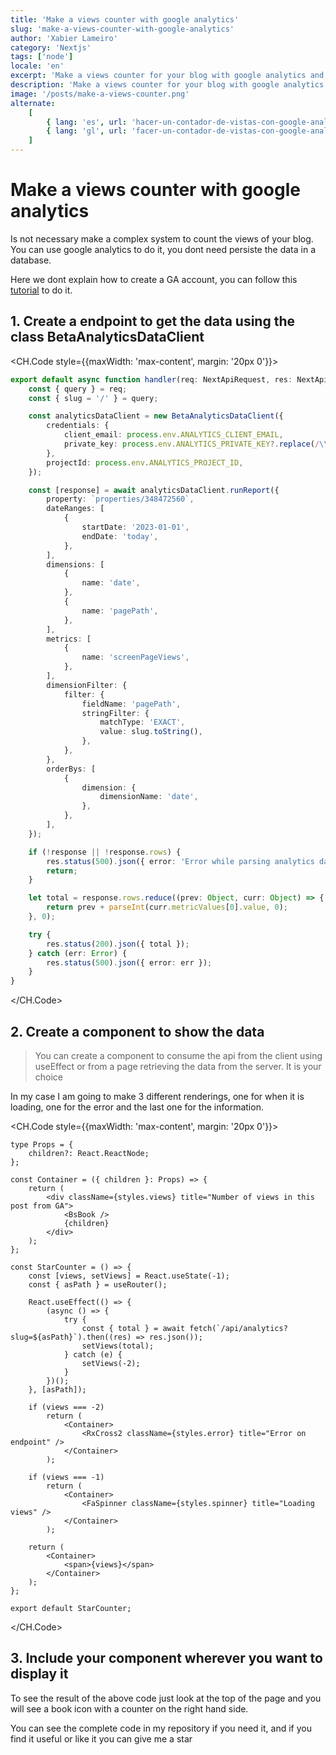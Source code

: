 ```yaml
---
title: 'Make a views counter with google analytics'
slug: 'make-a-views-counter-with-google-analytics'
author: 'Xabier Lameiro'
category: 'Nextjs'
tags: ['node']
locale: 'en'
excerpt: 'Make a views counter for your blog with google analytics and nextjs api routes. Using BetaAnalyticsDataClient from google analytics data api'
description: 'Make a views counter for your blog with google analytics and nextjs api routes. Using BetaAnalyticsDataClient from google analytics data api'
image: '/posts/make-a-views-counter.png'
alternate:
    [
        { lang: 'es', url: 'hacer-un-contador-de-vistas-con-google-analytics' },
        { lang: 'gl', url: 'facer-un-contador-de-vistas-con-google-analytics' },
    ]
---
```


# Make a views counter with google analytics

<Date date="01-10-2023" />

<GoogleAdsense slot="9195809063" horizontal />

Is not necessary make a complex system to count the views of your blog. You can use google analytics to do it, you dont need persiste the data in a database.

Here we dont explain how to create a GA account, you can follow this [tutorial](https://support.google.com/analytics/answer/1008015?hl=en 'GA link') to do it.

## 1. Create a endpoint to get the data using the class BetaAnalyticsDataClient

<CH.Code style={{maxWidth: 'max-content', margin: '20px 0'}}>

```ts .analytics.ts
export default async function handler(req: NextApiRequest, res: NextApiResponse<Data>) {
    const { query } = req;
    const { slug = '/' } = query;

    const analyticsDataClient = new BetaAnalyticsDataClient({
        credentials: {
            client_email: process.env.ANALYTICS_CLIENT_EMAIL,
            private_key: process.env.ANALYTICS_PRIVATE_KEY?.replace(/\\n/g, '\n'),
        },
        projectId: process.env.ANALYTICS_PROJECT_ID,
    });

    const [response] = await analyticsDataClient.runReport({
        property: `properties/348472560`,
        dateRanges: [
            {
                startDate: '2023-01-01',
                endDate: 'today',
            },
        ],
        dimensions: [
            {
                name: 'date',
            },
            {
                name: 'pagePath',
            },
        ],
        metrics: [
            {
                name: 'screenPageViews',
            },
        ],
        dimensionFilter: {
            filter: {
                fieldName: 'pagePath',
                stringFilter: {
                    matchType: 'EXACT',
                    value: slug.toString(),
                },
            },
        },
        orderBys: [
            {
                dimension: {
                    dimensionName: 'date',
                },
            },
        ],
    });

    if (!response || !response.rows) {
        res.status(500).json({ error: 'Error while parsing analytics data' });
        return;
    }

    let total = response.rows.reduce((prev: Object, curr: Object) => {
        return prev + parseInt(curr.metricValues[0].value, 0);
    }, 0);

    try {
        res.status(200).json({ total });
    } catch (err: Error) {
        res.status(500).json({ error: err });
    }
}
```

</CH.Code>

## 2. Create a component to show the data

> You can create a component to consume the api from the client using useEffect or from a page retrieving the data from the server. It is your choice

In my case I am going to make 3 different renderings, one for when it is loading, one for the error and the last one for the information.

<CH.Code style={{maxWidth: 'max-content', margin: '20px 0'}}>

```tsx ViewCounter.tsx mark=29,36,43
type Props = {
    children?: React.ReactNode;
};

const Container = ({ children }: Props) => {
    return (
        <div className={styles.views} title="Number of views in this post from GA">
            <BsBook />
            {children}
        </div>
    );
};

const StarCounter = () => {
    const [views, setViews] = React.useState(-1);
    const { asPath } = useRouter();

    React.useEffect(() => {
        (async () => {
            try {
                const { total } = await fetch(`/api/analytics?slug=${asPath}`).then((res) => res.json());
                setViews(total);
            } catch (e) {
                setViews(-2);
            }
        })();
    }, [asPath]);

    if (views === -2)
        return (
            <Container>
                <RxCross2 className={styles.error} title="Error on endpoint" />
            </Container>
        );

    if (views === -1)
        return (
            <Container>
                <FaSpinner className={styles.spinner} title="Loading views" />
            </Container>
        );

    return (
        <Container>
            <span>{views}</span>
        </Container>
    );
};

export default StarCounter;
```

</CH.Code>

## 3. Include your component wherever you want to display it

To see the result of the above code just look at the top of the page and you will see a book icon with a counter on the right hand side.

You can see the complete code in my repository if you need it, and if you find it useful or like it you can give me a star
